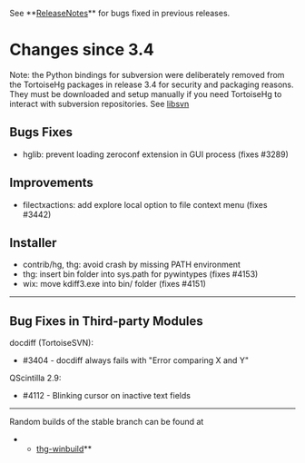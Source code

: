 See **[[ReleaseNotes]]** for bugs fixed in previous releases.

= Changes since 3.4 =

Note: the Python bindings for subversion were deliberately removed from the TortoiseHg packages in release 3.4 for security and packaging reasons. They must be downloaded and setup manually if you need TortoiseHg to interact with subversion repositories.  See [[libsvn]]

== Bugs Fixes ==

* hglib: prevent loading zeroconf extension in GUI process (fixes #3289)

== Improvements ==

* filectxactions: add explore local option to file context menu (fixes #3442)

== Installer ==

* contrib/hg, thg: avoid crash by missing PATH environment
* thg: insert bin folder into sys.path for pywintypes (fixes #4153)
* wix: move kdiff3.exe into bin/ folder (fixes #4151)

----

== Bug Fixes in Third-party Modules ==

docdiff (TortoiseSVN):
* #3404 - docdiff always fails with "Error comparing X and Y"

QScintilla 2.9:
* #4112 - Blinking cursor on inactive text fields

----

Random builds of the stable branch can be found at
**[[http://bitbucket.org/tortoisehg/thg-winbuild/downloads/|thg-winbuild]]**
